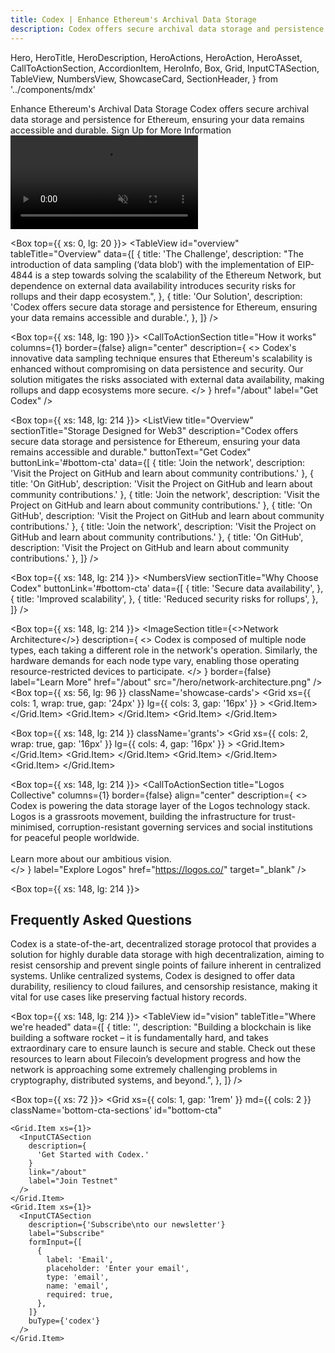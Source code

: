 ```yaml
---
title: Codex | Enhance Ethereum's Archival Data Storage
description: Codex offers secure archival data storage and persistence for Ethereum, ensuring your data remains accessible and durable.
---
```


  Hero,
  HeroTitle,
  HeroDescription,
  HeroActions,
  HeroAction,
  HeroAsset,
  CallToActionSection,
  AccordionItem,
  HeroInfo,
  Box,
  Grid,
  InputCTASection,
  TableView,
  NumbersView,
  ShowcaseCard,
  SectionHeader,
} from '../components/mdx'

<DarkModePage>

<Fathom />

<Hero size="large" verticalAlign="center">
  <HeroInfo hideScrollToBottom>
    <HeroTitle uppercase={false}>
      Enhance Ethereum's Archival Data Storage
    </HeroTitle>
    <HeroDescription>
      Codex offers secure archival data storage and persistence for Ethereum, ensuring your data remains accessible and durable.
    </HeroDescription>
    <HeroActions>
      <HeroAction className="test-cta" href="#bottom-cta">
        Sign Up for More Information
      </HeroAction>
    </HeroActions>
  </HeroInfo>
  <HeroAsset>
  <video preload="auto" autoPlay loop muted autoPlay playsInline>
       <source src="/hero/test-hero.mp4" type='video/mp4' />
    </video>
  </HeroAsset>
</Hero>


<Box top={{ xs: 0, lg: 20 }}>
  <TableView
    id="overview"
    tableTitle="Overview"
    data={[
      {
        title: 'The Challenge',
        description:
          "The introduction of data sampling (‘data blob’) with the implementation of EIP-4844 is a step towards solving the scalability of the Ethereum Network, but dependence on external data availability introduces security risks for rollups and their dapp ecosystem.",
      },
      {
        title: 'Our Solution',
        description:
          'Codex offers secure data storage and persistence for Ethereum, ensuring your data remains accessible and durable.',
      },
    ]}
  />
</Box>

<Box top={{ xs: 148, lg: 190 }}>
  <CallToActionSection
    title="How it works"
    columns={1}
    border={false}
    align="center"
    description={
      <>
        Codex's innovative data sampling technique ensures that Ethereum's scalability is enhanced without compromising on data persistence and security. Our solution mitigates the risks associated with external data availability, making rollups and dapp ecosystems more secure.
      </>
    }
    href="/about"
    label="Get Codex"
  />
</Box>

<Box top={{ xs: 148, lg: 214 }}>
  <ListView
    title="Overview"
    sectionTitle="Storage Designed for Web3"
    description="Codex offers secure data storage and persistence for Ethereum, ensuring your data remains accessible and durable."
    buttonText="Get Codex"
    buttonLink='#bottom-cta'
    data={[
      {
        title: 'Join the network',
        description: 'Visit the Project on GitHub and learn about community contributions.'
      },
      {
        title: 'On GitHub',
        description: 'Visit the Project on GitHub and learn about community contributions.'
      },
      {
        title: 'Join the network',
        description: 'Visit the Project on GitHub and learn about community contributions.'
      },
      {
        title: 'On GitHub',
        description: 'Visit the Project on GitHub and learn about community contributions.'
      },
      {
        title: 'Join the network',
        description: 'Visit the Project on GitHub and learn about community contributions.'
      },
      {
        title: 'On GitHub',
        description: 'Visit the Project on GitHub and learn about community contributions.'
      },
    ]}
  />
</Box>

<Box top={{ xs: 148, lg: 214 }}>
  <NumbersView
    sectionTitle="Why Choose Codex"
    buttonLink='#bottom-cta'
    data={[
      {
        title: 'Secure data availability',
      },
      {
        title: 'Improved scalability',
      },
      {
        title: 'Reduced security risks for rollups',
      },
    ]}
  />
</Box>

<Box top={{ xs: 148, lg: 214 }}>
  <ImageSection
    title={<>Network Architecture</>}
    description={
      <>
        Codex is composed of multiple node types, each taking a different role in the network's operation. Similarly, the hardware demands for each node type vary, enabling those operating resource-restricted devices to participate.
      </>
    }
    border={false}
    label="Learn More"
    href="/about"
    src="/hero/network-architecture.png"
  />
  <Box top={{ xs: 56, lg: 96 }} className='showcase-cards'>
    <Grid
      xs={{ cols: 1, wrap: true, gap: '24px' }}
      lg={{ cols: 3, gap: '16px' }}
    >
      <Grid.Item>
        <ShowcaseCard
          index={1}
          name="Storage nodes"
          description="As Codex's long-term reliable storage providers, storage nodes stake collateral based on the collateral posted on the request side of contracts, and the number of slots that a contract has. This is tied to the durability demanded by the user. Failure to provide periodic proof of data possession results in slashing penalties."
          borderStyle="none"
        />
      </Grid.Item>
      <Grid.Item>
        <ShowcaseCard
          index={2}
          name="Aggregator Node"
          description="A method for off-loading erasure coding, proof generation and proof aggregation by a client node with low-resources, currently a WIP and will be part of subsequent Codex release Q2/Q4 next year."
          borderStyle="none"
        />
      </Grid.Item>
      <Grid.Item>
        <ShowcaseCard
          index={3}
          name="Client nodes"
          description="Client nodes make requests for other nodes to store, find, and retrieve data. Most of the Codex network will be Client nodes, and these participants can double as caching nodes to offset the cost of the network resources they consume."
          borderStyle="none"
        />
      </Grid.Item>
    </Grid>
  </Box>
</Box>

<Box top={{ xs: 148, lg: 214 }} className='grants'>
  <SectionHeader noBorder title="Grants" description="Codex ecosystem is looking to fund talented and eager developer teams that want to build the future of the web."></SectionHeader>
  <Box className='showcase-cards'>
    <Grid
      xs={{ cols: 2, wrap: true, gap: '16px' }}
      lg={{ cols: 4, gap: '16px' }}
    >
      <Grid.Item>
        <ShowcaseCard
          index={1}
          name="Number of projects to date"
          description="400"
          borderStyle="none"
        />
      </Grid.Item>
      <Grid.Item>
        <ShowcaseCard
          index={2}
          name="Total awarded to date"
          description="$4+ million"
          borderStyle="none"
        />
      </Grid.Item>
      <Grid.Item>
        <ShowcaseCard
          index={3}
          name="Total awarded to date"
          description="$4+ million"
          borderStyle="none"
        />
      </Grid.Item>
      <Grid.Item>
        <ShowcaseCard
          index={3}
          name="Number of projects to date"
          description="400"
          borderStyle="none"
        />
      </Grid.Item>
    </Grid>
  </Box>
</Box>

<Box top={{ xs: 148, lg: 214 }}>
  <CallToActionSection
    title="Logos Collective"
    columns={1}
    border={false}
    align="center"
    description={
      <>
        Codex is powering the data storage layer of the Logos technology stack. Logos is a grassroots movement, building the infrastructure for trust-minimised, corruption-resistant governing services and social institutions for peaceful people worldwide.
        <br/>
        <br/>
        Learn more about our ambitious vision.  
      </>
    }
    label="Explore Logos"
    href="https://logos.co/"
    target="_blank"
  />
</Box>

<Box top={{ xs: 148, lg: 214 }}>
  <h2>Frequently Asked Questions</h2>

  <AccordionItem title="How does Codex improve Ethereum's scalability?">
    Codex is a state-of-the-art, decentralized storage protocol that provides a solution for highly durable data storage with high decentralization, aiming to resist censorship and prevent single points of failure inherent in centralized systems.
  </AccordionItem>

  <AccordionItem title="What security benefits does Codex provide for rollups?">
    Unlike centralized systems, Codex is designed to offer data durability, resiliency to cloud failures, and censorship resistance, making it vital for use cases like preserving factual history records.
  </AccordionItem>
</Box>

<Box top={{ xs: 148, lg: 214 }}>
  <TableView
    id="vision"
    tableTitle="Where we're headed"
    data={[
      {
        title: '',
        description:
          "Building a blockchain is like building a software rocket – it is fundamentally hard, and takes extraordinary care to ensure launch is secure and stable. Check out these resources to learn about Filecoin’s development progress and how the network is approaching some extremely challenging problems in cryptography, distributed systems, and beyond.",
      },
    ]}
  />
</Box>

<Box top={{ xs: 72 }}>
  <Grid
    xs={{ cols: 1, gap: '1rem' }}
    md={{ cols: 2 }}
    className='bottom-cta-sections'
    id="bottom-cta"
  >
    <Grid.Item xs={1}>
      <InputCTASection
        description={
          'Get Started with Codex.'
        }
        link="/about"
        label="Join Testnet"
      />
    </Grid.Item>
    <Grid.Item xs={1}>
      <InputCTASection
        description={'Subscribe\nto our newsletter'}
        label="Subscribe"
        formInput={[
          {
            label: 'Email',
            placeholder: 'Enter your email',
            type: 'email',
            name: 'email',
            required: true,
          },
        ]}
        buType={'codex'}
      />
    </Grid.Item>
  </Grid>
</Box>

</DarkModePage>
